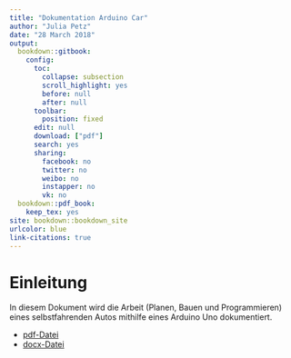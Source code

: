 ```yaml
---
title: "Dokumentation Arduino Car"
author: "Julia Petz"
date: "28 March 2018"
output:
  bookdown::gitbook:
    config:
      toc:
        collapse: subsection
        scroll_highlight: yes
        before: null
        after: null
      toolbar:
        position: fixed
      edit: null
      download: ["pdf"]
      search: yes
      sharing:
        facebook: no
        twitter: no
        weibo: no
        instapper: no
        vk: no
  bookdown::pdf_book:
    keep_tex: yes
site: bookdown::bookdown_site
urlcolor: blue
link-citations: true
---
```


# Einleitung

In diesem Dokument wird die Arbeit (Planen, Bauen und Programmieren) eines selbstfahrenden Autos mithilfe eines Arduino Uno dokumentiert.

- [pdf-Datei](https://github.com/julyPe/arduinoCar/blob/master/docs/_main.pdf)
- [docx-Datei](https://github.com/julyPe/arduinoCar/blob/master/docs/_main.docx)